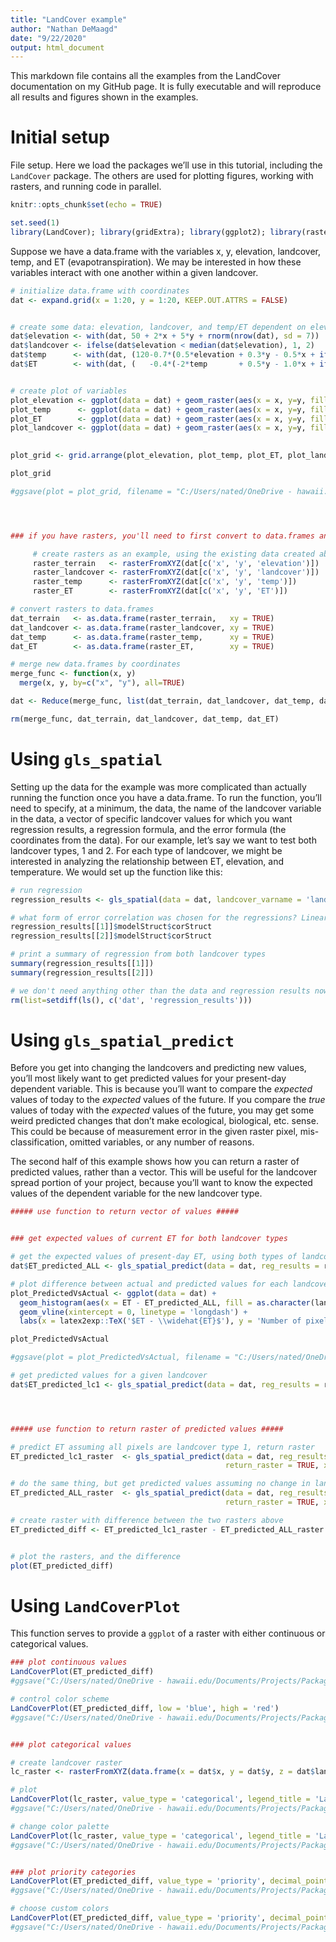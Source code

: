 ```yaml
---
title: "LandCover example"
author: "Nathan DeMaagd"
date: "9/22/2020"
output: html_document
---
```






This markdown file contains all the examples from the LandCover documentation on my GitHub page. It is fully executable and will reproduce all results and figures shown in the examples.







# Initial setup


File setup. Here we load the packages we'll use in this tutorial, including the `LandCover` package. The others are used for plotting figures, working with rasters, and running code in parallel.

```r
knitr::opts_chunk$set(echo = TRUE)

set.seed(1)
library(LandCover); library(gridExtra); library(ggplot2); library(raster); library(foreach)

```




Suppose we have a data.frame with the variables x, y, elevation, landcover, temp, and ET (evapotranspiration). We may be interested in how these variables interact with one another within a given landcover.

```r


# initialize data.frame with coordinates
dat <- expand.grid(x = 1:20, y = 1:20, KEEP.OUT.ATTRS = FALSE)


# create some data: elevation, landcover, and temp/ET dependent on elevation and landcover
dat$elevation <- with(dat, 50 + 2*x + 5*y + rnorm(nrow(dat), sd = 7))
dat$landcover <- ifelse(dat$elevation < median(dat$elevation), 1, 2)
dat$temp      <- with(dat, (120-0.7*(0.5*elevation + 0.3*y - 0.5*x + ifelse(landcover == 'lc1', -30, 0) + rnorm(nrow(dat)))))
dat$ET        <- with(dat, (   -0.4*(-2*temp       + 0.5*y - 1.0*x + ifelse(landcover == 'lc1', +20, 0) + rnorm(nrow(dat)))))


# create plot of variables
plot_elevation <- ggplot(data = dat) + geom_raster(aes(x = x, y=y, fill = elevation)) + scale_fill_gradientn(colors = terrain.colors(5))             + coord_equal() + labs(title = 'Elevation data')
plot_temp      <- ggplot(data = dat) + geom_raster(aes(x = x, y=y, fill = temp))      + scale_fill_gradient(low = "green", high = "darkorange")      + coord_equal() + labs(title = 'Temperature data')
plot_ET        <- ggplot(data = dat) + geom_raster(aes(x = x, y=y, fill = ET))        + scale_fill_gradient(low = "tan", high = "red")               + coord_equal() + labs(title = 'ET data')
plot_landcover <- ggplot(data = dat) + geom_raster(aes(x = x, y=y, fill = as.character(landcover))) + coord_equal() + labs(title = 'Landcover data') + scale_fill_manual(values = c('chartreuse3', 'chartreuse4'),
                                                                                                                                                                         name = 'landcover')

plot_grid <- grid.arrange(plot_elevation, plot_temp, plot_ET, plot_landcover, ncol=2)

plot_grid

#ggsave(plot = plot_grid, filename = "C:/Users/nated/OneDrive - hawaii.edu/Documents/Projects/Packages/LandCover/Figures/raster_plots.png", dpi = 300, width = 6, height = 6)




### if you have rasters, you'll need to first convert to data.frames and combine

     # create rasters as an example, using the existing data created above (!!!!skip this in your own data since you already have rasters!!!!)
     raster_terrain   <- rasterFromXYZ(dat[c('x', 'y', 'elevation')])
     raster_landcover <- rasterFromXYZ(dat[c('x', 'y', 'landcover')])
     raster_temp      <- rasterFromXYZ(dat[c('x', 'y', 'temp')])
     raster_ET        <- rasterFromXYZ(dat[c('x', 'y', 'ET')])

# convert rasters to data.frames
dat_terrain   <- as.data.frame(raster_terrain,   xy = TRUE)
dat_landcover <- as.data.frame(raster_landcover, xy = TRUE)
dat_temp      <- as.data.frame(raster_temp,      xy = TRUE)
dat_ET        <- as.data.frame(raster_ET,        xy = TRUE)

# merge new data.frames by coordinates
merge_func <- function(x, y)
  merge(x, y, by=c("x", "y"), all=TRUE)

dat <- Reduce(merge_func, list(dat_terrain, dat_landcover, dat_temp, dat_ET))

rm(merge_func, dat_terrain, dat_landcover, dat_temp, dat_ET)

```









# Using `gls_spatial`

Setting up the data for the example was more complicated than actually running the function once you have a data.frame. To run the function, you'll need to specify, at a minimum, the data, the name of the landcover variable in the data, a vector of specific landcover values for which you want regression results, a regression formula, and the error formula (the coordinates from the data). For our example, let's say we want to test both landcover types, 1 and 2. For each type of landcover, we might be interested in analyzing the relationship between ET, elevation, and temperature. We would set up the function like this:

```r


# run regression
regression_results <- gls_spatial(data = dat, landcover_varname = 'landcover', landcover_vec = c(1,2), reg_formula = ET ~ elevation + temp, error_formula = ~x+y)

# what form of error correlation was chosen for the regressions? Linear for landcover type 1 and Ratio for landcover type 2
regression_results[[1]]$modelStruct$corStruct
regression_results[[2]]$modelStruct$corStruct

# print a summary of regression from both landcover types
summary(regression_results[[1]])
summary(regression_results[[2]])

# we don't need anything other than the data and regression results now, so delete everything other than those two things
rm(list=setdiff(ls(), c('dat', 'regression_results')))

```









# Using `gls_spatial_predict`

Before you get into changing the landcovers and predicting new values, you'll most likely want to get predicted values for your present-day dependent variable. This is because you'll want to compare the *expected* values of today to the *expected* values of the future. If you compare the *true* values of today with the *expected* values of the future, you may get some weird predicted changes that don't make ecological, biological, etc. sense. This could be because of measurement error in the given raster pixel, mis-classification, omitted variables, or any number of reasons.

The second half of this example shows how you can return a raster of predicted values, rather than a vector. This will be useful for the landcover spread portion of your project, because you'll want to know the expected values of the dependent variable for the new landcover type.

```r




##### use function to return vector of values #####


### get expected values of current ET for both landcover types

# get the expected values of present-day ET, using both types of landcover
dat$ET_predicted_ALL <- gls_spatial_predict(data = dat, reg_results = regression_results, landcover_varname = 'landcover', landcover_val = 'ALL')

# plot difference between actual and predicted values for each landcover type
plot_PredictedVsActual <- ggplot(data = dat) +
  geom_histogram(aes(x = ET - ET_predicted_ALL, fill = as.character(landcover), color = as.character(landcover)), alpha = 0.5, bins = 40) +
  geom_vline(xintercept = 0, linetype = 'longdash') +
  labs(x = latex2exp::TeX('$ET - \\widehat{ET}$'), y = 'Number of pixels', fill = 'Landcover', color = 'Landcover')

plot_PredictedVsActual

#ggsave(plot = plot_PredictedVsActual, filename = "C:/Users/nated/OneDrive - hawaii.edu/Documents/Projects/Packages/LandCover/Figures/plot_PredictedVsActual.png", dpi = 300, width = 6, height = 6)

# get predicted values for a given landcover
dat$ET_predicted_lc1 <- gls_spatial_predict(data = dat, reg_results = regression_results, landcover_varname = 'landcover', landcover_val = 1)




##### use function to return raster of predicted values #####

# predict ET assuming all pixels are landcover type 1, return raster
ET_predicted_lc1_raster  <- gls_spatial_predict(data = dat, reg_results = regression_results, landcover_varname = 'landcover', landcover_val = 1,
                                                return_raster = TRUE, x_coords = dat$x, y_coords = dat$y)

# do the same thing, but get predicted values assuming no change in landcover (i.e. specify landcover value as 'ALL')
ET_predicted_ALL_raster  <- gls_spatial_predict(data = dat, reg_results = regression_results, landcover_varname = 'landcover', landcover_val = 'ALL',
                                                return_raster = TRUE, x_coords = dat$x, y_coords = dat$y)

# create raster with difference between the two rasters above
ET_predicted_diff <- ET_predicted_lc1_raster - ET_predicted_ALL_raster


# plot the rasters, and the difference
plot(ET_predicted_diff)

```




# Using `LandCoverPlot`

This function serves to provide a `ggplot` of a raster with either continuous or categorical values.

```r


### plot continuous values
LandCoverPlot(ET_predicted_diff)
#ggsave("C:/Users/nated/OneDrive - hawaii.edu/Documents/Projects/Packages/LandCover/Figures/LandCoverPlot.png", dpi = 300)

# control color scheme
LandCoverPlot(ET_predicted_diff, low = 'blue', high = 'red')
#ggsave("C:/Users/nated/OneDrive - hawaii.edu/Documents/Projects/Packages/LandCover/Figures/LandCoverPlot_changeColor.png", dpi = 300)


### plot categorical values

# create landcover raster
lc_raster <- rasterFromXYZ(data.frame(x = dat$x, y = dat$y, z = dat$landcover))

# plot
LandCoverPlot(lc_raster, value_type = 'categorical', legend_title = 'Landcover type')
#ggsave("C:/Users/nated/OneDrive - hawaii.edu/Documents/Projects/Packages/LandCover/Figures/LandCoverPlot_categorical.png", dpi = 300)

# change color palette
LandCoverPlot(lc_raster, value_type = 'categorical', legend_title = 'Landcover type', RColorBrewer_palette = 'set3')
#ggsave("C:/Users/nated/OneDrive - hawaii.edu/Documents/Projects/Packages/LandCover/Figures/LandCoverPlot_categorical_changeColor.png", dpi = 300)


### plot priority categories
LandCoverPlot(ET_predicted_diff, value_type = 'priority', decimal_points = 2)
#ggsave("C:/Users/nated/OneDrive - hawaii.edu/Documents/Projects/Packages/LandCover/Figures/LandCoverPlot_priority.png", dpi = 300)

# choose custom colors
LandCoverPlot(ET_predicted_diff, value_type = 'priority', decimal_points = 2, priority_colors = c('black', 'tan', 'orange', 'blue', 'gray', 'limegreen'))
#ggsave("C:/Users/nated/OneDrive - hawaii.edu/Documents/Projects/Packages/LandCover/Figures/LandCoverPlot_priority_changeColor.png", dpi = 300)


```
